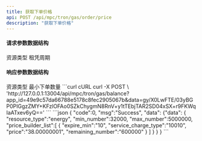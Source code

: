 ```yaml
---
title: 获取下单价格
api: POST /api/mpc/tron/gas/order/price
description: "获取下单价格"
---
```


#### 请求参数数据结构
<ParamField query="resource_type" type="string" required>
    资源类型
</ParamField>
<ParamField query="service_charge_type" type="string">
    租凭周期
</ParamField>

#### 响应参数数据结构
<Expandable title="object">
    <ResponseField name="resource_type" type="string">资源类型</ResponseField>
    <ResponseField name="min_number" type="string">最小下单数量</ResponseField>
</Expandable>



<RequestExample>
    ```curl cURL
    curl -X POST \
    'http://127.0.0.1:13004/api/mpc/tron/gas/balance?app_id=49e9c57da66788e5178c8fec2905067b&data=gy/X0LwFTE/03yBGP0PIGgzZMY+KFzlOFAo0SZkChygmN8RnV+y1tTEbjTAR2SD04xSX+r9FKWqIaATxev6yQ=='
    ```
</RequestExample>



<ResponseExample>
    ```json
    {
        "code":0,
        "msg":"Success",
        "data":
    {"data":
    {
        "resource_type":"energy",
        "min_number":32000,
        "max_number":5000000,
        "price_builder_list":[
    {
        "expire_min":"10",
        "service_charge_type":"10010",
        "price":"38.00000001",
        "remaining_number":"600000"
    }
        ]
    }
    }
    }
    ```
</ResponseExample>